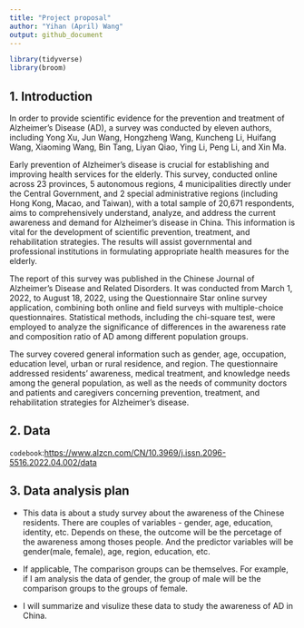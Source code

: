 ```yaml
---
title: "Project proposal"
author: "Yihan (April) Wang"
output: github_document
---
```


```r
library(tidyverse)
library(broom)
```

## 1. Introduction

In order to provide scientific evidence for the prevention and treatment of Alzheimer's Disease (AD), a survey was conducted by eleven authors, including Yong Xu, Jun Wang, Hongzheng Wang, Kuncheng Li, Huifang Wang, Xiaoming Wang, Bin Tang, Liyan Qiao, Ying Li, Peng Li, and Xin Ma.


Early prevention of Alzheimer's disease is crucial for establishing and improving health services for the elderly. This survey, conducted online across 23 provinces, 5 autonomous regions, 4 municipalities directly under the Central Government, and 2 special administrative regions (including Hong Kong, Macao, and Taiwan), with a total sample of 20,671 respondents, aims to comprehensively understand, analyze, and address the current awareness and demand for Alzheimer's disease in China. This information is vital for the development of scientific prevention, treatment, and rehabilitation strategies. The results will assist governmental and professional institutions in formulating appropriate health measures for the elderly.

The report of this survey was published in the Chinese Journal of Alzheimer's Disease and Related Disorders. It was conducted from March 1, 2022, to August 18, 2022, using the Questionnaire Star online survey application, combining both online and field surveys with multiple-choice questionnaires. Statistical methods, including the chi-square test, were employed to analyze the significance of differences in the awareness rate and composition ratio of AD among different population groups.

The survey covered general information such as gender, age, occupation, education level, urban or rural residence, and region. The questionnaire addressed residents' awareness, medical treatment, and knowledge needs among the general population, as well as the needs of community doctors and patients and caregivers concerning prevention, treatment, and rehabilitation strategies for Alzheimer's disease.



## 2. Data

`codebook`:<https://www.alzcn.com/CN/10.3969/j.issn.2096-5516.2022.04.002/data>


## 3. Data analysis plan

 - This data is about a study survey about the awareness of the Chinese residents. There are couples of variables - gender, age, education, identity, etc. Depends on these, the outcome will be the percetage of the awareness among thoses people. And the predictor variables will be gender(male, female), age, region, education, etc.

 - If applicable, The comparison groups can be themselves. For example, if I am analysis the data of gender, the group of male will be the comparison groups to the groups of female.

 -  I will summarize and visulize these data to study the awareness of AD in China.



